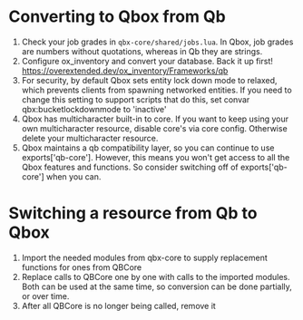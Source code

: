 # Converting to Qbox from Qb

1. Check your job grades in `qbx-core/shared/jobs.lua`. In Qbox, job grades are numbers without quotations, whereas in Qb they are strings.
2. Configure ox_inventory and convert your database. Back it up first! https://overextended.dev/ox_inventory/Frameworks/qb
3. For security, by default Qbox sets entity lock down mode to relaxed, which prevents clients from spawning networked entities. If you need to change this setting to support scripts that do this, set convar qbx:bucketlockdownmode to 'inactive'
4. Qbox has multicharacter built-in to core. If you want to keep using your own multicharacter resource, disable core's via core config. Otherwise delete your multicharacter resource.
5. Qbox maintains a qb compatibility layer, so you can continue to use exports['qb-core']. However, this means you won't get access to all the Qbox features and functions. So consider switching off of exports['qb-core'] when you can.

# Switching a resource from Qb to Qbox
1. Import the needed modules from qbx-core to supply replacement functions for ones from QBCore
2. Replace calls to QBCore one by one with calls to the imported modules. Both can be used at the same time, so conversion can be done partially, or over time.
3. After all QBCore is no longer being called, remove it
